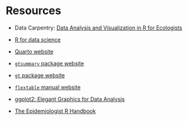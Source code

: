 # Resources

-   Data Carpentry: [Data Analysis and Visualization in R for Ecologists](https://datacarpentry.org/R-ecology-lesson/index.html)

-   [R for data science](https://r4ds.had.co.nz/)

-   [Quarto website](https://quarto.org/)

-   [`gtsummary` package website](https://www.danieldsjoberg.com/gtsummary/index.html)

-   [`gt` package website](https://gt.rstudio.com/)

-   [`flextable` manual website](https://ardata-fr.github.io/flextable-book/)

-   [ggplot2: Elegant Graphics for Data Analysis](ggplot2:%20Elegant%20Graphics%20for%20Data%20Analysis)

-   [The Epidemiologist R Handbook](https://appliedepi.org/epirhandbook/)
